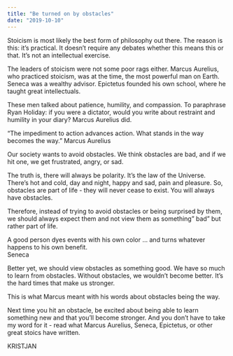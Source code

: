 ```yaml
---
title: "Be turned on by obstacles"
date: "2019-10-10"
---
```


Stoicism is most likely the best form of philosophy out there. The reason is this: it’s practical. It doesn’t require any debates whether this means this or that. It’s not an intellectual exercise.

The leaders of stoicism were not some poor rags either. Marcus Aurelius, who practiced stoicism, was at the time, the most powerful man on Earth. Seneca was a wealthy advisor. Epictetus founded his own school, where he taught great intellectuals.

These men talked about patience, humility, and compassion. To paraphrase Ryan Holiday: if you were a dictator, would you write about restraint and humility in your diary? Marcus Aurelius did.

“The impediment to action advances action. What stands in the way becomes the way.” Marcus Aurelius

Our society wants to avoid obstacles. We think obstacles are bad, and if we hit one, we get frustrated, angry, or sad.

The truth is, there will always be polarity. It’s the law of the Universe. There’s hot and cold, day and night, happy and sad, pain and pleasure. So, obstacles are part of life - they will never cease to exist. You will always have obstacles.

Therefore, instead of trying to avoid obstacles or being surprised by them, we should always expect them and not view them as something” bad” but rather part of life.

A good person dyes events with his own color … and turns whatever happens to his own benefit.  
Seneca

Better yet, we should view obstacles as something good. We have so much to learn from obstacles. Without obstacles, we wouldn’t become better. It’s the hard times that make us stronger.

This is what Marcus meant with his words about obstacles being the way.

Next time you hit an obstacle, be excited about being able to learn something new and that you’ll become stronger. And you don’t have to take my word for it - read what Marcus Aurelius, Seneca, Epictetus, or other great stoics have written.

KRISTJAN
